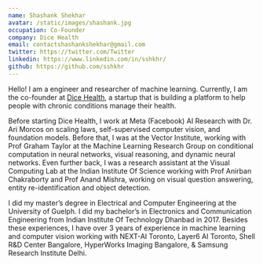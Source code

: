 ```yaml
---
name: Shashank Shekhar
avatar: /static/images/shashank.jpg
occupation: Co-Founder
company: Dice Health
email: contactshashankshekhar@gmail.com
twitter: https://twitter.com/Twitter
linkedin: https://www.linkedin.com/in/sshkhr/
github: https://github.com/sshkhr
---
```


Hello! I am a engineer and researcher of machine learning. Currently, I am the co-founder at [Dice Health](https://dicehealth.com/), a startup that is building a platform to help people with chronic conditions manage their health. 

Before starting Dice Health, I work at Meta (Facebook) AI Research with Dr. Ari Morcos on scaling laws, self-supervised computer vision, and foundation models. Before that, I was at the Vector Institute, working with Prof Graham Taylor at the Machine Learning Research Group on conditional computation in neural networks, visual reasoning, and dynamic neural networks. Even further back, I was a research assistant at the Visual Computing Lab at the Indian Institute Of Science working with Prof Anirban Chakraborty and Prof Anand Mishra, working on visual question answering, entity re-identification and object detection. 

I did my master’s degree in Electrical and Computer Engineering at the University of Guelph. I did my bachelor’s in Electronics and Communication Engineering from Indian Institute Of Technology Dhanbad in 2017. Besides these experiences, I have over 3 years of experience in machine learning and computer vision working with NEXT-AI Toronto, Layer6 AI Toronto, Shell R&D Center Bangalore, HyperWorks Imaging Bangalore, & Samsung Research Institute Delhi.